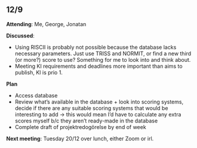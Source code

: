 

## 12/9
**Attending**: Me, George, Jonatan

**Discussed**: 

* Using RISCII is probably not possible because the database lacks necessary parameters. Just use TRISS and NORMIT, or find a new third (or more?) score to use? Something for me to look into and think about. 
* Meeting KI requirements and deadlines more important than aims to publish, KI is prio 1.

**Plan**

* Access database
* Review what's available in the database + look into scoring systems, decide if there are any suitable scoring systems that would be interesting to add -> this would mean I'd have to calculate any extra scores myself b/c they aren't ready-made in the database
* Complete draft of projektredogörelse by end of week

**Next meeting**: Tuesday 20/12 over lunch, either Zoom or irl. 
